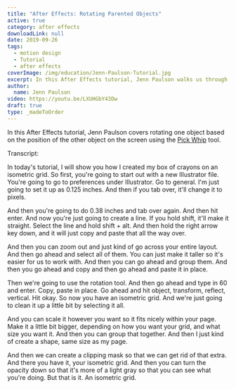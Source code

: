 ```yaml
---
title: "After Effects: Rotating Parented Objects"
active: true
category: after effects
downloadLink: null
date: 2019-09-26
tags:
  - motion design
  - Tutorial
  - after effects
coverImage: /img/education/Jenn-Paulson-Tutorial.jpg
excerpt: In this After Effects tutorial, Jenn Paulson walks us through how to rotate parented objects quickly and easily.
author:
  name: Jenn Paulson
video: https://youtu.be/LXUHGbY43Dw
draft: true
type: _madeToOrder
---
```


In this After Effects tutorial, Jenn Paulson covers rotating one object based on the position of the other object on the screen using the [Pick Whip](/education/tutorials/pick-whip-tool-and-character-rigging) tool.

Transcript:

In today's tutorial, I will show you how I created my box of crayons on an isometric grid. So first, you're going to start out with a new Illustrator file. You're going to go to preferences under Illustrator. Go to general. I'm just going to set it up as 0.125 inches. And then if you tab over, it'll change it to pixels.

And then you're going to do 0.38 inches and tab over again. And then hit enter. And now you're just going to create a line. If you hold shift, it'll make it straight. Select the line and hold shift + alt. And then hold the right arrow key down, and it will just copy and paste that all the way over.

And then you can zoom out and just kind of go across your entire layout. And then go ahead and select all of them. You can just make it taller so it's easier for us to work with. And then you can go ahead and group them. And then you go ahead and copy and then go ahead and paste it in place.

Then we're going to use the rotation tool. And then go ahead and type in 60 and enter. Copy, paste in place. Go ahead and hit object, transform, reflect, vertical. Hit okay. So now you have an isometric grid. And we're just going to clean it up a little bit by selecting it all.

And you can scale it however you want so it fits nicely within your page. Make it a little bit bigger, depending on how you want your grid, and what size you want it. And then you can group that together. And then I just kind of create a shape, same size as my page.

And then we can create a clipping mask so that we can get rid of that extra. And there you have it, your isometric grid. And then you can turn the opacity down so that it's more of a light gray so that you can see what you're doing. But that is it. An isometric grid.
